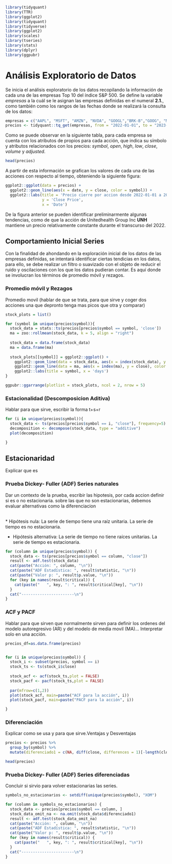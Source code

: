 ```r
library(tidyquant)
library(TTR)
library(ggplot2)
library(tidyquant)
library(tidyverse)
library(ggplot2)
library(scales)
library(tseries)
library(stats)
library(dplyr)
library(ggpubr)
```

# Análisis Exploratorio de Datos

Se inicia el análisis exploratorio de los datos recopilando la información de cada una de las empresas Top 10 del índice S&P 500. Se define la variable <i>empresas</i> a la cuál se le asignan las empresas definidas en el numeral <b>2.1.</b>, como también como los rangos de las fechas donde se realizará la consulta de los datos:

```r
empresas = c("AAPL", "MSFT", "AMZN", "NVDA", "GOOGL","BRK-B","GOOG", "META","UNH","XOM")
precios <- tidyquant::tq_get(empresas, from = "2022-01-01", to = "2023-04-30", get = "stock.prices")
```

Como se puede observar en la siguiente tabla, para cada empresa se cuenta con los atributos de propios para cada acción, que indica su símbolo y atributos relacionados con los precios: <i>symbol</i>, <i>open</i>, <i>high</i>, <i>low</i>, <i>close</i>, <i>volume</i> y <i>adjusted</i>.

```r
head(precios)
```

A partir de esta información se grafican los valores de cada una de las acciones con respecto al tiempo, obteniendo la siguiente figura:

```r
ggplot2::ggplot(data = precios) +
  ggplot2::geom_line(aes(x = date, y = close, color = symbol)) +
  ggplot2::labs(title = 'Precio cierre por accion desde 2022-01-01 a 2023-04-30', 
                y = 'Close Price',
                x = 'Date')
```

De la figura anterior se pueden identificar preliminarmente algunas tendencias, como de que la acción de Unitedhealth Group Inc <b>UNH</b> mantiene un precio relativamente constante durante el transcurso del 2022. 

## Comportamiento Inicial Series

Con la finalidad de ahondando en la exploración inicial de los datos de las empresas definidas, se intentará identificar ciertas tendicias en los datos, para ello, se debe realizar un filtro o suavizado con el objeto de reducir el ruido y oscilaciones con los que los datos pudieran contar. Es aquí donde se involucran los términos de promedio móvil y rezagos. 


### Promedio móvil y Rezagos {-}

Promedio movil (hablar de que se trata, para que sirve y coger dos acciones una que depronto tenga mas picos que otra y comparar)

```r
stock_plots = list()

for (symbol in unique(precios$symbol)){
  stock_data = stats::ts(precios[precios$symbol == symbol, 'close'])
  ma = zoo::rollmean(stock_data, k = 5, align = "right")
  
  stock_data = data.frame(stock_data)
  ma = data.frame(ma)
  
  stock_plots[[symbol]] = ggplot2::ggplot() + 
    ggplot2::geom_line(data = stock_data, aes(x = index(stock_data), y = close), color = 'gray') +
    ggplot2::geom_line(data = ma, aes(x = index(ma), y = close), color = 'salmon') +
    ggplot2::labs(title = symbol, x = 'days')
}

ggpubr::ggarrange(plotlist = stock_plots, ncol = 2, nrow = 5)  
```

### Estacionalidad (Descomposicion Aditiva) {-}

Hablar para que sirve, escribir la forma t+s+r
<br>
```r

for (i in unique(precios$symbol)){
  stock_data <- ts(precios[precios$symbol == i, "close"], frequency=5)
  decomposition <- decompose(stock_data, type = "additive")
  plot(decomposition)

}
```
## Estacionaridad


Explicar que es


### Prueba Dickey- Fuller (ADF) Series naturales{-}

Dar un contexto de la prueba, escribir las hipotesis, por cada accion definir si es o no estacionaria.
sobre las que no son estacionarias, debemos evaluar alternativas como la diferenciacion

<br>
* Hipótesis nula: La serie de tiempo tiene una raíz unitaria. La serie de tiempo es no estacionaria.

* Hipótesis alternativa: La serie de tiempo no tiene raíces unitarias. La serie de tiempo es estacionaria.


```r
for (column in unique(precios$symbol)) {
  stock_data <- ts(precios[precios$symbol == column, "close"])
  result <- adf.test(stock_data)
  cat(paste("Acción: ", column, "\n"))
  cat(paste("ADF Estadística: ", result$statistic, "\n"))
  cat(paste("Valor p: ", result$p.value, "\n"))
  for (key in names(result$critical)) {
    cat(paste("   ", key, ": ", result$critical[key], "\n"))
  }
  cat("-----------------------\n")
}
```




### ACF y PACF {-}

Hablar para que sirven que normalmente sirven para definir los ordenes del modelo autoregresivo (AR) y del modelo de media movil (MA)... Interpretar solo en una acción.

```r
precios_df=as.data.frame(precios)


for (i in unique(precios$symbol)) {
  stock_i <- subset(precios, symbol == i)
  stock_ts <- ts(stock_i$close)
  
  stock_acf <- acf(stock_ts,plot = FALSE)
  stock_pacf <- pacf(stock_ts,plot = FALSE)
  
  par(mfrow=c(1,2))
  plot(stock_acf, main=paste("ACF para la acción", i))
  plot(stock_pacf, main=paste("PACF para la acción", i))

}

```

### Diferenciación {-}
Explicar como se usa y para que sirve.Ventajas y Desventajas

```r

precios <- precios %>% 
  group_by(symbol) %>% 
  mutate(diferenciado1 = c(NA, diff(close, differences = 1)[-length(close)]))

head(precios)
```

### Prueba Dickey- Fuller (ADF) Series diferenciadas {-}

Concluir si sirvio para volver estacionarias las series.


```r
symbols_no_estacionarios <- setdiff(unique(precios$symbol), "XOM")

for (column in symbols_no_estacionarios) {
  stock_data <- precios[precios$symbol == column, ]
  stock_data_omit_na <- na.omit(stock_data$diferenciado1)
  result <- adf.test(stock_data_omit_na)
  cat(paste("Acción: ", column, "\n"))
  cat(paste("ADF Estadística: ", result$statistic, "\n"))
  cat(paste("Valor p: ", result$p.value, "\n"))
  for (key in names(result$critical)) {
    cat(paste("   ", key, ": ", result$critical[key], "\n"))
  }
  cat("-----------------------\n")
}
```